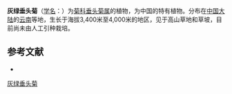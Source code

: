 {{Speciesbox
| name = 灰绿垂头菊
| status = 
| status_system = 
| image =
| genus = Cremanthodium
| species = glaucum
| authority = Hand.-Mazz.
}}

'''灰绿垂头菊'''（[[学名|学名]]：{{lang|la|''Cremanthodium glaucum''}}）为[[菊科|菊科]][[垂头菊属|垂头菊属]]的植物，为中国的特有植物。分布在[[中国大陆|中国大陆]]的[[云南|云南]]等地，生长于海拔3,400米至4,000米的地区，见于高山草地和草坡，目前尚未由人工引种栽培。

== 参考文献 ==
<div class="references-small">
* {{cite web| url =http://www.bioinfo.cn/db05/KmzwSpecies.php?action=view&id=3568| title =灰绿垂头菊| work =《中国高等植物数据库全库》| publisher =中国科学院微生物研究所| author =昆明植物研究所| accessdate =2009-02-25| deadurl =yes| archiveurl =https://web.archive.org/web/20160305110132/http://www.bioinfo.cn/db05/KmzwSpecies.php?action=view&id=3568| archivedate =2016-03-05}}
</div>
{{Taxonbar|from=Q15230665}}

[[Category:垂头菊属|灰绿垂头菊]]


{{植物小作品}}